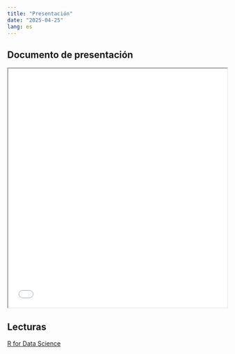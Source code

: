 ```yaml
---
title: "Presentación"
date: "2025-04-25"
lang: es
---
```


## Documento de presentación


<iframe src=/slides/04-clase4/04-clase4.html height="550" width=100% allowfullscreen="true">
</iframe> 



## Lecturas

[R for Data Science](https://es.r4ds.hadley.nz/explorar-introduccion.html)
